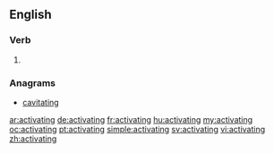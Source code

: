 ==English==

===Verb===
{{head|en}}

# {{present participle of|activate|lang=en}}

===Anagrams===
* [[cavitating#English|cavitating]]

[[ar:activating]]
[[de:activating]]
[[fr:activating]]
[[hu:activating]]
[[my:activating]]
[[oc:activating]]
[[pt:activating]]
[[simple:activating]]
[[sv:activating]]
[[vi:activating]]
[[zh:activating]]